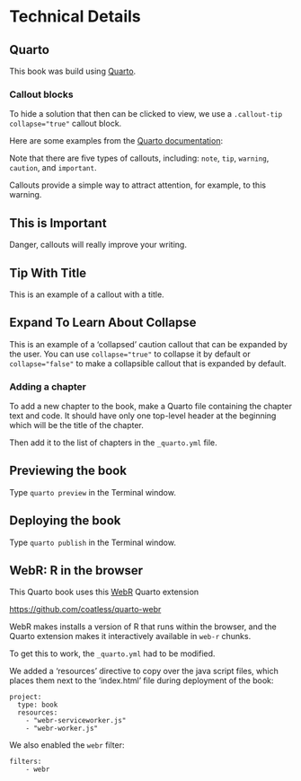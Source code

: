 # Technical Details

## Quarto

This book was build using [Quarto](https://quarto.org).

### Callout blocks

To hide a solution that then can be clicked to view, we use a `.callout-tip collapse="true"` callout block.

Here are some examples from the [Quarto documentation](https://quarto.org/docs/authoring/callouts.html):

::: callout-note
Note that there are five types of callouts, including: `note`, `tip`, `warning`, `caution`, and `important`.
:::

::: callout-warning
Callouts provide a simple way to attract attention, for example, to this warning.
:::

::: callout-important
## This is Important

Danger, callouts will really improve your writing.
:::

::: callout-tip
## Tip With Title

This is an example of a callout with a title.
:::

::: {.callout-caution collapse="true"}
## Expand To Learn About Collapse

This is an example of a 'collapsed' caution callout that can be expanded by the user. You can use `collapse="true"` to collapse it by default or `collapse="false"` to make a collapsible callout that is expanded by default.
:::


### Adding a chapter

To add a new chapter to the book, make a Quarto file containing the chapter text and code.  It should have only one top-level header at the beginning which will be the title of the chapter.  

Then add it to the list of chapters in the `_quarto.yml` file.

## Previewing the book

Type `quarto preview` in the Terminal window.

## Deploying the book

Type `quarto publish` in the Terminal window.

## WebR: R in the browser

This Quarto book uses this [WebR](https://docs.r-wasm.org/webr/latest/) Quarto extension

<https://github.com/coatless/quarto-webr>

WebR makes installs a version of R that runs within the browser, and the Quarto extension makes it interactively available in `web-r` chunks.

To get this to work, the `_quarto.yml` had to be modified.

We added a 'resources' directive to copy over the java script files, which places them next to the 'index.html' file during deployment of the book:

```
project:
  type: book
  resources: 
    - "webr-serviceworker.js"
    - "webr-worker.js" 
```

We also enabled the `webr` filter:

```
filters:
    - webr
```    
